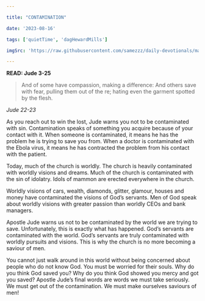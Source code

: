 ```yaml
---

title: "CONTAMINATION"

date: '2023-08-16'

tags: ['quietTime', 'dagHewardMills']

imgSrc: 'https://raw.githubusercontent.com/samezzz/daily-devotionals/main/images/bishop-podcast.jpg'

---
```


**READ: Jude 3-25** 

>And of some have compassion, making a difference: And others save with fear, pulling them out of the  re; hating even the garment spotted by the flesh. 

*Jude 22-23* 

As you reach out to win the lost, Jude warns you not to be contaminated with sin. Contamination speaks of something you acquire because of your contact with it. When someone is contaminated, it means he has the problem he is trying to save you from. When a doctor is contaminated with the Ebola virus, it means he has contracted the problem from his contact with the patient. 

Today, much of the church is worldly. The church is heavily contaminated with worldly visions and dreams. Much of the church is contaminated with the sin of idolatry. Idols of mammon are erected everywhere in the church. 

Worldly visions of cars, wealth, diamonds, glitter, glamour, houses and money have contaminated the visions of God’s servants. Men of God speak about worldly visions with greater passion than worldly CEOs and bank managers. 

Apostle Jude warns us not to be contaminated by the world we are trying to save. Unfortunately, this is exactly what has happened. God’s servants are contaminated with the world. God’s servants are truly contaminated with worldly pursuits and visions. This is why the church is no more becoming a saviour of men. 

You cannot just walk around in this world without being concerned about people who do not know God. You must be worried for their souls. Why do you think God saved you? Why do you think God showed you mercy and got you saved? Apostle Jude’s final words are words we must take seriously. We must get out of the contamination. We must make ourselves saviours of men! 
